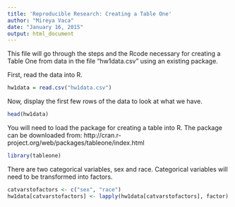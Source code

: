 ```yaml
---
title: 'Reproducible Research: Creating a Table One'
author: "Mireya Vaca"
date: "January 16, 2015"
output: html_document
---
```



This file will go through the steps and the Rcode necessary for creating a Table One from data in the file "hw1data.csv" using an existing package.


First, read the data into R. 

```r
hw1data = read.csv("hw1data.csv")
```


Now, display the first few rows of the data to look at what we have. 

```r
head(hw1data)
```


You will need to load the package for creating a table into R.  The package can be downloaded from: http://cran.r-project.org/web/packages/tableone/index.html  

```r
library(tableone)
```


There are two categorical variables, sex and race. Categorical variables will need to be transformed into factors. 

```r
catvarstofactors <- c("sex", "race")
hw1data[catvarstofactors] <- lapply(hw1data[catvarstofactors], factor)
```

